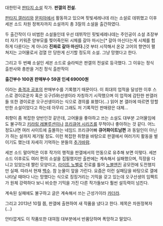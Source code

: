 대한민국 [[판타지 소설]] 작가. '''판갤의 전설.'''

[[판타지 갤러리]]와 [[문피아]]에서 활동하고 있으며 핏빛세레나데 라는 소설로 데뷔했고 이후 세븐 소드 차원 정복자까지  소설까지 총 3질의 소설을 출간하였다. 

두 출간작이 다 비범한 소설들인데 우선 데뷔작인 핏빛세레나데는 주인공이 소설 초장부터 자기 키워준 양부모를 찢어죽인뒤 시체를 갈아 마시는[* 갈아 마신다는게 시체를 험하게 다룬다는 게 아니라 '''진짜로 갈아 마신다.''']것 부터 시작해서 온갖 고어의 향연이 펼쳐지는 고어물로서 검열 안 당한게 신기할 정도의 소설. 그냥 망했다고 한다.

그리고 두 번째 소설인 세븐 소드로 슬라빅은 판갤의 전설로 등극했다. 그 이유는 정식 출판사와 총판을 거친 정식 출판작이

'''출간부수 100권'''
'''판매부수 59권'''
'''인세 69000원'''

이라는 [[충격과 공포]]의 판매부수를 기록했기 때문이다. 이 희대의 업적을 달성한 이후 스스로 경이로운자 혹은 오구(59)선생이라 자칭하기 시작했으며 이 업적에 감탄한 판갤러들 또한 경이로운 오구선생이라는 식으로 경의를 표했다(...) 읽어 본 갤러에 따르면 망할 만한 소설이었다고 하는데 아무리 그래도 저 기록적인 판매량은 대체...

취향이 좀 복잡한 양반인것 같은데, 고어물을 좋아하고 쓰는 소설도 대부분 고어물임에도 불구하고 [[키라링 레볼루션]]이나 [[프리큐어 시리즈]]를 무척이나 좋아하는 것 같다. 어느 정도냐면 여러 사이트에 출몰하는 네임드 프리큐어빠 '''큐어화이트남편''' 과 동일인이 아닌가 하는 설까지 제기될 정도. 이런 복잡한 취향을 바탕으로 판갤에서 여러가지 활동을 벌이기도 했는데 자세히 기억하는 분들의 [[추가바람]].

세븐 소드 말아먹은 이후 작가의 행적을 판갤에서의 언동으로 유추해 보면 이렇다. 세븐 소드 이후로도 여러 편의 소설을 집필했지만 출판에는 계속해서 실패했으며, 직장을 다니고 있었는데 짤린 모양이고, [[라이트 노벨]]로 진로를 틀어 [[노블엔진]] 공모전에 도전했지만 실패. 따라서 현재 [[백수]]. 참 눈물이 앞을 가린다. 
요즘은 이런 실패담을 바탕으로 갤에 나타날 때마다 나는 망했다는 식으로 징징거리는 기믹을 갖고 있는데 오구선생의 임팩트가 원체 강력하다 보니 비슷한 기믹을 가진 다른 작가들보다 훨씬 설득력이 넘친다.
 
계속된 실패에도 불구하고 글은 계속해서 쓰는 근성가이라 [[카더라]].

그리고 2013년 10월 쯤, 판갤에 출현하여 새 작품을 냈다고 한다. 제목은 차원정복자(...)

안타깝게도 이 작품또한 대여점 대부분에서 반품당하며 폭망하고 말았다.
